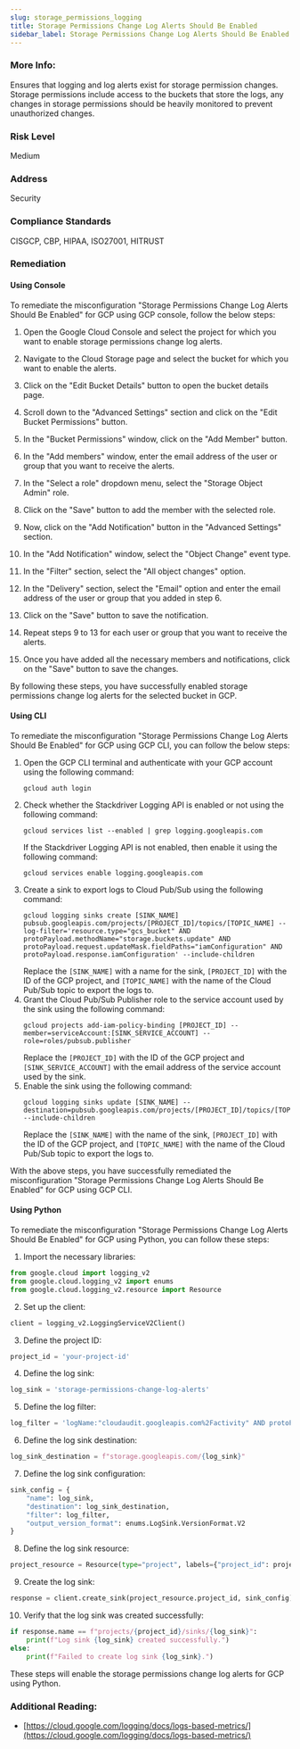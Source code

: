 ```yaml
---
slug: storage_permissions_logging
title: Storage Permissions Change Log Alerts Should Be Enabled
sidebar_label: Storage Permissions Change Log Alerts Should Be Enabled
---
```


### More Info:

Ensures that logging and log alerts exist for storage permission changes. Storage permissions include access to the buckets that store the logs, any changes in storage permissions should be heavily monitored to prevent unauthorized changes.

### Risk Level

Medium

### Address

Security

### Compliance Standards

CISGCP, CBP, HIPAA, ISO27001, HITRUST

### Remediation

#### Using Console

To remediate the misconfiguration "Storage Permissions Change Log Alerts Should Be Enabled" for GCP using GCP console, follow the below steps:

1. Open the Google Cloud Console and select the project for which you want to enable storage permissions change log alerts.

2. Navigate to the Cloud Storage page and select the bucket for which you want to enable the alerts.

3. Click on the "Edit Bucket Details" button to open the bucket details page.

4. Scroll down to the "Advanced Settings" section and click on the "Edit Bucket Permissions" button.

5. In the "Bucket Permissions" window, click on the "Add Member" button.

6. In the "Add members" window, enter the email address of the user or group that you want to receive the alerts.

7. In the "Select a role" dropdown menu, select the "Storage Object Admin" role.

8. Click on the "Save" button to add the member with the selected role.

9. Now, click on the "Add Notification" button in the "Advanced Settings" section.

10. In the "Add Notification" window, select the "Object Change" event type.

11. In the "Filter" section, select the "All object changes" option.

12. In the "Delivery" section, select the "Email" option and enter the email address of the user or group that you added in step 6.

13. Click on the "Save" button to save the notification.

14. Repeat steps 9 to 13 for each user or group that you want to receive the alerts.

15. Once you have added all the necessary members and notifications, click on the "Save" button to save the changes.

By following these steps, you have successfully enabled storage permissions change log alerts for the selected bucket in GCP.

#### Using CLI

To remediate the misconfiguration "Storage Permissions Change Log Alerts Should Be Enabled" for GCP using GCP CLI, you can follow the below steps:

1. Open the GCP CLI terminal and authenticate with your GCP account using the following command:
   ```
   gcloud auth login
   ```
2. Check whether the Stackdriver Logging API is enabled or not using the following command:
   ```
   gcloud services list --enabled | grep logging.googleapis.com
   ```
   If the Stackdriver Logging API is not enabled, then enable it using the following command:
   ```
   gcloud services enable logging.googleapis.com
   ```
3. Create a sink to export logs to Cloud Pub/Sub using the following command:
   ```
   gcloud logging sinks create [SINK_NAME] pubsub.googleapis.com/projects/[PROJECT_ID]/topics/[TOPIC_NAME] --log-filter='resource.type="gcs_bucket" AND protoPayload.methodName="storage.buckets.update" AND protoPayload.request.updateMask.fieldPaths="iamConfiguration" AND protoPayload.response.iamConfiguration' --include-children
   ```
   Replace the `[SINK_NAME]` with a name for the sink, `[PROJECT_ID]` with the ID of the GCP project, and `[TOPIC_NAME]` with the name of the Cloud Pub/Sub topic to export the logs to.
4. Grant the Cloud Pub/Sub Publisher role to the service account used by the sink using the following command:
   ```
   gcloud projects add-iam-policy-binding [PROJECT_ID] --member=serviceAccount:[SINK_SERVICE_ACCOUNT] --role=roles/pubsub.publisher
   ```
   Replace the `[PROJECT_ID]` with the ID of the GCP project and `[SINK_SERVICE_ACCOUNT]` with the email address of the service account used by the sink.
5. Enable the sink using the following command:
   ```
   gcloud logging sinks update [SINK_NAME] --destination=pubsub.googleapis.com/projects/[PROJECT_ID]/topics/[TOPIC_NAME] --include-children
   ```
   Replace the `[SINK_NAME]` with the name of the sink, `[PROJECT_ID]` with the ID of the GCP project, and `[TOPIC_NAME]` with the name of the Cloud Pub/Sub topic to export the logs to.

With the above steps, you have successfully remediated the misconfiguration "Storage Permissions Change Log Alerts Should Be Enabled" for GCP using GCP CLI.

#### Using Python

To remediate the misconfiguration "Storage Permissions Change Log Alerts Should Be Enabled" for GCP using Python, you can follow these steps:

1. Import the necessary libraries: 

```python
from google.cloud import logging_v2
from google.cloud.logging_v2 import enums
from google.cloud.logging_v2.resource import Resource
```

2. Set up the client:

```python
client = logging_v2.LoggingServiceV2Client()
```

3. Define the project ID:

```python
project_id = 'your-project-id'
```

4. Define the log sink:

```python
log_sink = 'storage-permissions-change-log-alerts'
```

5. Define the log filter:

```python
log_filter = 'logName:"cloudaudit.googleapis.com%2Factivity" AND protoPayload.methodName:"storage.buckets.update" AND protoPayload.serviceName:"storage.googleapis.com"'
```

6. Define the log sink destination:

```python
log_sink_destination = f"storage.googleapis.com/{log_sink}"
```

7. Define the log sink configuration:

```python
sink_config = {
    "name": log_sink,
    "destination": log_sink_destination,
    "filter": log_filter,
    "output_version_format": enums.LogSink.VersionFormat.V2
}
```

8. Define the log sink resource:

```python
project_resource = Resource(type="project", labels={"project_id": project_id})
```

9. Create the log sink:

```python
response = client.create_sink(project_resource.project_id, sink_config)
```

10. Verify that the log sink was created successfully:

```python
if response.name == f"projects/{project_id}/sinks/{log_sink}":
    print(f"Log sink {log_sink} created successfully.")
else:
    print(f"Failed to create log sink {log_sink}.")
```

These steps will enable the storage permissions change log alerts for GCP using Python.


### Additional Reading:

- [https://cloud.google.com/logging/docs/logs-based-metrics/](https://cloud.google.com/logging/docs/logs-based-metrics/) 


